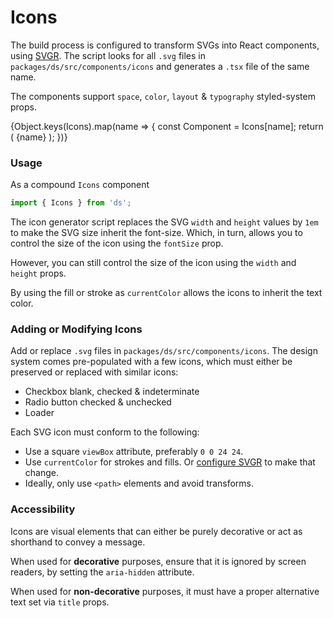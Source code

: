 
<Meta title="Components/Icons" component={Icons} />

# Icons

The build process is configured to transform SVGs into React components, using [SVGR](https://react-svgr.com). The script looks for all `.svg` files in `packages/ds/src/components/icons` and generates a `.tsx` file of the same name.

The components support `space`, `color`, `layout` & `typography` styled-system props.

<Preview withSource="none">
  <Story name="directory">
    <Grid
      gridTemplateColumns="repeat(auto-fill, minmax(min-content, 30%))"
      gridAutoRows="4rem"
      gridAutoFlow="dense"
      gridGap={3}
      p={3}
      justifyContent="center"
    >
      {Object.keys(Icons).map(name => {
        const Component = Icons[name];
        return (
          <Flex key={name} alignItems="center">
            <Component fontSize={3} justifySelf="center" />
            <Text ml={2} fontSize={9} color="#666">
              {name}
            </Text>
          </Flex>
        );
      })}
    </Grid>
  </Story>
</Preview>

### Usage

As a compound `Icons` component

```js
import { Icons } from 'ds';
```

<Preview withSource="open">
  <Story name="usage">
    <Icons.CheckboxChecked />
  </Story>
</Preview>

The icon generator script replaces the SVG `width` and `height` values by `1em` to make the SVG size inherit the font-size. Which, in turn, allows you to control the size of the icon using the `fontSize` prop.

<Preview>
  <Story name="sizing with font-size">
    <Flex alignItems="center">
      <Icons.Loader fontSize={0} mr={2} />
      <Icons.Loader fontSize={1} mr={2} />
      <Icons.Loader fontSize={2} mr={2} />
      <Icons.Loader fontSize={3} mr={2} />
      <Icons.Loader fontSize={4} mr={2} />
      <Icons.Loader fontSize={5} mr={2} />
      <Icons.Loader fontSize={6} mr={2} />
      <Icons.Loader fontSize={7} mr={2} />
    </Flex>
  </Story>
</Preview>

However, you can still control the size of the icon using the `width` and `height` props.

<Preview>
  <Story name="sizing with layout props">
    <Icons.Loader width={3} height={3} />
  </Story>
</Preview>

By using the fill or stroke as `currentColor` allows the icons to inherit the text color.

<Preview>
  <Story name="color">
    <Flex alignItems="center">
      <Icons.CheckboxChecked color="red" mr={2} />
      <Icons.CheckboxChecked color="orange" mr={2} />
      <Icons.CheckboxChecked color="gold" mr={2} />
      <Icons.CheckboxChecked color="green" mr={2} />
      <Icons.CheckboxChecked color="blue" mr={2} />
      <Icons.CheckboxChecked color="indigo" mr={2} />
      <Icons.CheckboxChecked color="violet" mr={2} />
    </Flex>
  </Story>
</Preview>

### Adding or Modifying Icons

Add or replace `.svg` files in `packages/ds/src/components/icons`. The design system comes pre-populated with a few icons, which must either be preserved or replaced with similar icons:

- Checkbox blank, checked & indeterminate
- Radio button checked & unchecked
- Loader

Each SVG icon must conform to the following:

- Use a square `viewBox` attribute, preferably `0 0 24 24`.
- Use `currentColor` for strokes and fills. Or [configure SVGR](https://react-svgr.com/docs/cli/#transform-icons) to make that change.
- Ideally, only use `<path>` elements and avoid transforms.

### Accessibility

Icons are visual elements that can either be purely decorative or act as shorthand to convey a message.

When used for **decorative** purposes, ensure that it is ignored by screen readers, by setting the `aria-hidden` attribute.

<Preview withSource="open">
  <Story name="as decorative">
    <Icons.RadioChecked aria-hidden />
  </Story>
</Preview>

When used for **non-decorative** purposes, it must have a proper alternative text set via `title` props.

<Preview withSource="open">
  <Story name="as non-decorative">
    <Icons.Loader title="waiting for content to load" />
  </Story>
</Preview>
